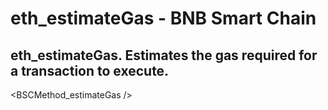 # eth_estimateGas - BNB Smart Chain

## eth_estimateGas. Estimates the gas required for a transaction to execute.


<BSCMethod_estimateGas />
